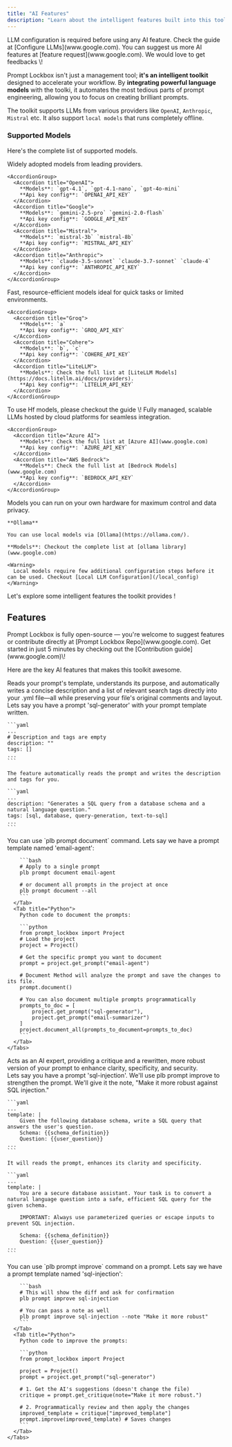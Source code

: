 ```yaml
---
title: "AI Features"
description: "Learn about the intelligent features built into this toolkit. "
---
```


<Note>
  LLM configuration is required before using any AI feature. Check the guide at [Configure LLMs](www.google.com).
</Note>

<Tip>
  You can suggest us more AI features at [feature request](www.google.com). We would love to get feedbacks \!
</Tip>

Prompt Lockbox isn't just a management tool; **it's an intelligent toolkit** designed to accelerate your workflow. By **integrating powerful language models** with the toolki, it automates the most tedious parts of prompt engineering, allowing you to focus on creating brilliant prompts.

The toolkit supports LLMs from various providers like `OpenAI`, `Anthropic`, `Mistral` etc. It also support `local models` that runs completely offline.

### Supported Models

Here's the complete list of supported models.

<Tabs>
  <Tab title="Mainstream LLMs">
    Widely adopted models from leading providers.

    <AccordionGroup>
      <Accordion title="OpenAI">
        **Models**: `gpt-4.1`, `gpt-4.1-nano`, `gpt-4o-mini`
        **Api key config**: `OPENAI_API_KEY`
      </Accordion>
      <Accordion title="Google">
        **Models**: `gemini-2.5-pro` `gemini-2.0-flash`
        **Api key config**: `GOOGLE_API_KEY`
      </Accordion>
      <Accordion title="Mistral">
        **Models**: `mistral-3b` `mistral-8b`
        **Api key config**: `MISTRAL_API_KEY`
      </Accordion>
      <Accordion title="Anthropic">
        **Models**: `claude-3.5-sonnet` `claude-3.7-sonnet` `claude-4`
        **Api key config**: `ANTHROPIC_API_KEY`
      </Accordion>
    </AccordionGroup>
  </Tab>
  <Tab title="Lightweight LLMs">
    Fast, resource-efficient models ideal for quick tasks or limited environments.

    <AccordionGroup>
      <Accordion title="Groq">
        **Models**: `a`
        **Api key config**: `GROQ_API_KEY`
      </Accordion>
      <Accordion title="Cohere">
        **Models**: `b`, `c`
        **Api key config**: `COHERE_API_KEY`
      </Accordion>
      <Accordion title="LiteLLM">
        **Models**: Check the full list at [LiteLLM Models](https://docs.litellm.ai/docs/providers).
        **Api key config**: `LITELLM_API_KEY`
      </Accordion>
    </AccordionGroup>
  </Tab>
  <Tab title="Huggingface">
    To use Hf models, please checkout the guide \!
  </Tab>
  <Tab title="Cloud">
    Fully managed, scalable LLMs hosted by cloud platforms for seamless integration.

    <AccordionGroup>
      <Accordion title="Azure AI">
        **Models**: Check the full list at [Azure AI](www.google.com)
        **Api key config**: `AZURE_API_KEY`
      </Accordion>
      <Accordion title="AWS Bedrock">
        **Models**: Check the full list at [Bedrock Models](www.google.com)
        **Api key config**: `BEDROCK_API_KEY`
      </Accordion>
    </AccordionGroup>
  </Tab>
  <Tab title="Local">
    Models you can run on your own hardware for maximum control and data privacy.

    **Ollama**

    You can use local models via [Ollama](https://ollama.com/).

    **Models**: Checkout the complete list at [ollama library](www.google.com)

    <Warning>
      Local models require few additional configuration steps before it can be used. Checkout [Local LLM Configuration](/local_config)
    </Warning>
  </Tab>
</Tabs>

Let's explore some intelligent features the toolkit provides \!

## Features

<Tip>
  Prompt Lockbox is fully open-source — you're welcome to suggest features or contribute directly at [Prompt Lockbox Repo](www.google.com). Get started in just 5 minutes by checking out the [Contribution guide](www.google.com)\!
</Tip>

Here are the key AI features that makes this toolkit awesome.

<Card title="Automatic Documentation">
  Reads your prompt's template, understands its purpose, and automatically writes a concise description and a list of relevant search tags directly into your .yml file—all while preserving your file's original comments and layout.

  <br />

  <Accordion title="See in action" icon="stars">
    Lets say you have a prompt 'sql-generator' with your prompt template written.

    ```yaml
    ...
    # Description and tags are empty
    description: ""
    tags: []
    ...
    ```

    The feature automatically reads the prompt and writes the description and tags for you.

    ```yaml
    ...
    description: "Generates a SQL query from a database schema and a natural language question."
    tags: [sql, database, query-generation, text-to-sql]
    ...
    ```
  </Accordion>
  <Accordion title="Usage">
    <Tabs>
      <Tab title="CLI">
        You can use `plb prompt document` command. Lets say we have a prompt template named 'email-agent':

        ```bash
        # Apply to a single prompt 
        plb prompt document email-agent 
        
        # or document all prompts in the project at once
        plb prompt document --all
        ```
      </Tab>
      <Tab title="Python">
        Python code to document the prompts:

        ```python
        from prompt_lockbox import Project
        # Load the project
        project = Project()
        
        # Get the specific prompt you want to document
        prompt = project.get_prompt("email-agent")
        
        # Document Method will analyze the prompt and save the changes to its file.
        prompt.document()
        
        # You can also document multiple prompts programmatically
        prompts_to_doc = [
            project.get_prompt("sql-generator"),
            project.get_prompt("email-summarizer")
        ]
        project.document_all(prompts_to_document=prompts_to_doc)
        ```
      </Tab>
    </Tabs>
  </Accordion>
</Card>

<Card title="Prompt Enhancer">
  Acts as an AI expert, providing a critique and a rewritten, more robust version of your prompt to enhance clarity, specificity, and security.

  <br />

  <Accordion title="See in action" icon="stars">
    Lets say you have a prompt 'sql-injection'. We'll use plb prompt improve to strengthen the prompt. We'll give it the note, "Make it more robust against SQL injection."

    ```yaml
    ...
    template: |
        Given the following database schema, write a SQL query that answers the user's question.
        Schema: {{schema_definition}}
        Question: {{user_question}}
    ...
    ```

    It will reads the prompt, enhances its clarity and specificity.

    ```yaml
    ...
    template: |
        You are a secure database assistant. Your task is to convert a natural language question into a safe, efficient SQL query for the given schema.
      
        IMPORTANT: Always use parameterized queries or escape inputs to prevent SQL injection.
      
        Schema: {{schema_definition}}
        Question: {{user_question}}
    ...
    ```
  </Accordion>
  <Accordion title="Usage">
    <Tabs>
      <Tab title="CLI">
        You can use `plb prompt improve` command on a prompt. Lets say we have a prompt template named 'sql-injection':

        ```bash
        # This will show the diff and ask for confirmation
        plb prompt improve sql-injection  
        
        # You can pass a note as well 
        plb prompt improve sql-injection --note "Make it more robust"
        ```
      </Tab>
      <Tab title="Python">
        Python code to improve the prompts:

        ```python
        from prompt_lockbox import Project
        
        project = Project()
        prompt = project.get_prompt("sql-generator")
        
        # 1. Get the AI's suggestions (doesn't change the file)
        critique = prompt.get_critique(note="Make it more robust.")
        
        # 2. Programmatically review and then apply the changes
        improved_template = critique["improved_template"]
        prompt.improve(improved_template) # Saves changes
        ```
      </Tab>
    </Tabs>
  </Accordion>
</Card>